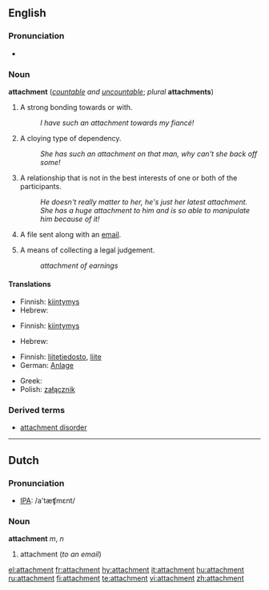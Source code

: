{{wikipedia|dab=attachment}}
==English==

===Pronunciation===
*{{audio|en-us-attachment.ogg|Audio (US)}}


===Noun===
'''attachment''' (''[[countable]] and [[uncountable]]''; ''plural'' '''attachments''')

# A strong bonding towards or with.
#:''I have such an attachment towards my fiancé!''
# A cloying type of dependency.
#:''She has such an attachment on that man, why can't she back off some!''
# A relationship that is not in the best interests of one or both of the participants.
#:''He doesn't really matter to her, he's just her latest attachment.''
#:''She has a huge attachment to him and is so able to manipulate him because of it!''
# {{computing}} A file sent along with an [[email]].
# {{legal}} A means of collecting a legal judgement. 
#: ''attachment of earnings''

====Translations====
{{trans-top|A strong bonding towards or with}}
*Finnish: [[kiintymys]]
*Hebrew: {{he-translation|התדבקות|hitdabqoot}}
{{trans-mid}}
{{trans-bottom}}

{{trans-top|A cloying type of dependency}}
*Finnish: [[kiintymys]]
{{trans-mid}}
{{trans-bottom}}

{{trans-top|A relationship that is not in the best interests of one or both of the participants}}
*Hebrew: {{he-translation|התדבקות|hitdabqoot}}
{{trans-mid}}
{{trans-bottom}}

{{trans-top|A file sent along with an email}}
*Finnish: [[liitetiedosto]], [[liite]]
*German: [[Anlage]] {{f}}
{{trans-mid}}
*Greek: {{t+|el|επισύναψη|f}}
*Polish: [[załącznik]] {{m}}
{{trans-bottom}}

===Derived terms===
*[[attachment disorder]]

----

==Dutch==

===Pronunciation===
*[[w:IPA|IPA]]: /a'tæʧmɛnt/

===Noun===
'''attachment''' ''m'', ''n''

# attachment (''to an email'')

[[el:attachment]]
[[fr:attachment]]
[[hy:attachment]]
[[it:attachment]]
[[hu:attachment]]
[[ru:attachment]]
[[fi:attachment]]
[[te:attachment]]
[[vi:attachment]]
[[zh:attachment]]
